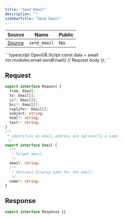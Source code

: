 ```yaml
---
title: "Send Email"
description: ""
sidebarTitle: "Send Email"
---
```


| Source                                                                                                      | Name       | Public     |
| ----------------------------------------------------------------------------------------------------------- | ---------- | ---------- |
| [Source](https://github.com/rivet-gg/opengb-registry/tree/main/modules/email/scripts/send_email.ts) | `send_email` | No |

<RequestExample>
```typescript OpenGB Script
const data = await ctx.modules.email.sendEmail({
  // Request body
});
```

</RequestExample>

## Request

```typescript
export interface Request {
  from: Email;
  to: Email[];
  cc?: Email[];
  bcc?: Email[];
  replyTo?: Email[];
  subject: string;
  html?: string;
  text?: string;
}
/**
 * Identifies an email address and optionally a name.
 */
export interface Email {
  /**
   * Target email.
   */
  email: string;
  /**
   * Optional display name for the email.
   */
  name?: string;
}
```

## Response

```typescript
export interface Response {}
```
